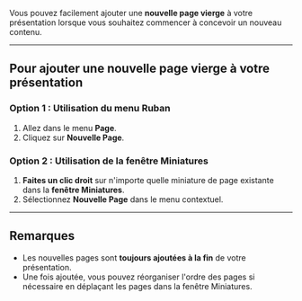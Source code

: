 Vous pouvez facilement ajouter une **nouvelle page vierge** à votre présentation lorsque vous souhaitez commencer à concevoir un nouveau contenu.

***

## **Pour ajouter une nouvelle page vierge à votre présentation**

### Option 1 : Utilisation du menu Ruban

1. Allez dans le menu **Page**.
2. Cliquez sur **Nouvelle Page**.

### Option 2 : Utilisation de la fenêtre Miniatures

1. **Faites un clic droit** sur n'importe quelle miniature de page existante dans la **fenêtre Miniatures**.
2. Sélectionnez **Nouvelle Page** dans le menu contextuel.

***

## **Remarques**

* Les nouvelles pages sont **toujours ajoutées à la fin** de votre présentation.
* Une fois ajoutée, vous pouvez réorganiser l'ordre des pages si nécessaire en déplaçant les pages dans la fenêtre Miniatures.
